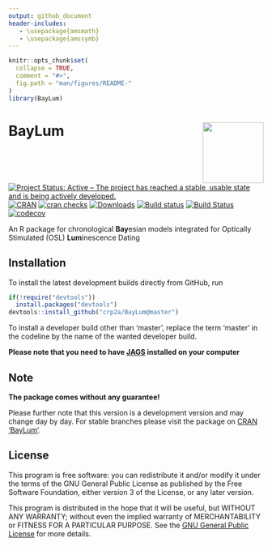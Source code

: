 ```yaml
---
output: github_document
header-includes:
   - \usepackage{amsmath}
   - \usepackage{amssymb}
---
```

<!-- README.md was auto-generated by README.Rmd. Please DO NOT edit by hand!-->

```r
knitr::opts_chunk$set(
  collapse = TRUE,
  comment = "#>",
  fig.path = "man/figures/README-"
)
library(BayLum)
```
 
# BayLum <img width=120px src="man/figures/BayLum_logo.png" align="right" />

[![Project Status: Active – The project has reached a stable, usable state and is being actively developed.](https://www.repostatus.org/badges/latest/active.svg)](https://www.repostatus.org/#active)
[![CRAN](https://www.r-pkg.org/badges/version/BayLum)](https://CRAN.R-project.org/package=BayLum)
[![cran checks](https://cranchecks.info/badges/worst/BayLum)](https://cranchecks.info/pkgs/BayLum)
[![Downloads](https://cranlogs.r-pkg.org/badges/grand-total/BayLum)](https://www.r-pkg.org/pkg/BayLum)
[![Build status](https://ci.appveyor.com/api/projects/status/1nh9kbu2vlef9yjq?svg=true)](https://ci.appveyor.com/project/nfrerebeau/baylum)
[![Build Status](https://travis-ci.org/crp2a/BayLum.svg?branch=master)](https://travis-ci.org/crp2a/BayLum)
[![codecov](https://codecov.io/gh/crp2a/BayLum/branch/master/graph/badge.svg)](https://codecov.io/gh/crp2a/BayLum)

An R package for chronological **Bay**esian models integrated for Optically Stimulated (OSL) **Lum**inescence Dating

## Installation

To install the latest development builds directly from GitHub, run

```r
if(!require("devtools"))
  install.packages("devtools")
devtools::install_github("crp2a/BayLum@master")
```

To install a developer build other than 'master', replace the term 'master' in the codeline by the name
of the wanted developer build. 

**Please note that you need to have [JAGS](http://mcmc-jags.sourceforge.net) installed on your computer**

## Note

**The package comes without any guarantee!**

Please further note that this version is a development version and may change day by day. For stable branches please visit
the package on [CRAN 'BayLum'](https://CRAN.R-project.org/package=BayLum ).

## License

This program is free software: you can redistribute it and/or modify it under the terms of the GNU General Public License as published by the Free Software Foundation, either version 3 of the License, or any later version.

This program is distributed in the hope that it will be useful, but WITHOUT ANY WARRANTY; without even the implied warranty of MERCHANTABILITY or FITNESS FOR A PARTICULAR PURPOSE. See the [GNU General Public License](https://github.com/crp2a/BayLum/blob/master/LICENSE) for more details.
